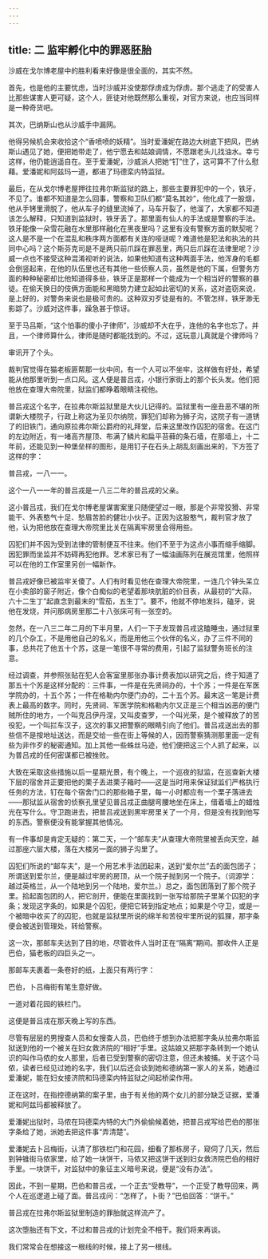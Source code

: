 ```yaml
---
---
---
```

title: 二 监牢孵化中的罪恶胚胎
---




沙威在戈尔博老屋中的胜利看来好像是很全面的，其实不然。

首先，也是他的主要忧虑，当时沙威并没使那俘虏成为俘虏。那个逃走了的受害人比那些谋害人更可疑，这个人，匪徒对他既然那么重视，对官方来说，也应当同样是一种奇货吧。

其次，巴纳斯山也从沙威手中漏网。

他得另候机会来收拾这个“香喷喷的妖精”。当时爱潘妮在路边大树底下把风，巴纳斯山遇见了她，便把她带走了，他宁愿去和姑娘调情，不愿跟老头儿找油水。幸亏这样，他仍能逍遥自在。至于爱潘妮，沙威派人把她“钉”住了，这可算不了什么慰藉。爱潘妮和阿兹玛一道，都进了玛德栾内特监狱。

最后，在从戈尔博老屋押往拉弗尔斯监狱的路上，那些主要罪犯中的一个，铁牙，不见了。谁都不知道是怎么回事，警察和卫队们都“莫名其妙”，他化成了一股烟，他从手铐里滑脱了，他从车子的缝里流掉了，马车开裂了，他溜了，大家都不知道该怎么解释，只知道到监狱时，铁牙丢了。那里面有仙人的手法或是警察的手法。铁牙能像一朵雪花融在水里那样融化在黑夜里吗？这里有没有警察方面的默契呢？这人是不是一个在混乱和秩序两方面都有关连的哑谜呢？难道他是犯法和执法的共同中心吗？这个斯芬克司是不是两只前爪踩在罪恶里，两只后爪踩在法律里呢？沙威一点也不接受这种混淆视听的说法，如果他知道有这种两面手法，他浑身的毛都会倒竖起来，在他的队伍里也还有其他一些侦察人员，虽然是他的下属，但警务方面的种种秘密却比他知道得多些，铁牙正是那样一个能成为一个相当好的警察的暴徒。在偷天换日的伎俩方面能和黑暗势力建立起如此密切的关系，这对盗窃来说，是上好的，对警务来说也是极可贵的。这种双刃歹徒是有的。不管怎样，铁牙渺无影踪了。沙威对这件事，躁急甚于惊讶。

至于马吕斯，“这个怕事的傻小子律师”，沙威却不大在乎，连他的名字也忘了。并且，一个律师算什么，律师是随时都能找到的。不过，这玩意儿真就是个律师吗？

审讯开了个头。

裁判官觉得在猫老板匪帮那一伙中间，有一个人可以不坐牢，这样做有好处，希望能从他那里听到一点口风。这人便是普吕戎，小银行家街上的那个长头发。他们把他放在查理大帝院里，狱监们都睁着眼睛注视他。

普吕戎这个名字，在拉弗尔斯监狱里是大伙儿记得的。监狱里有一座丑恶不堪的所谓新大楼院子，行政上称这为圣贝尔纳院，罪犯们却称为狮子沟，这院子有一道锈了的旧铁门，通向原拉弗尔斯公爵府的礼拜堂，后来这里改作囚犯的宿舍。在这门的左边附近，有一堵高齐屋顶、布满了鳞片和扁平苔藓的条石墙，在那墙上，十二年前，还能见到一种堡垒样的图形，是用钉子在石头上胡乱刻画出来的，下方签了这样的字：

普吕戎，一八一一。

这个一八一一年的普吕戎是一八三二年的普吕戎的父亲。

这小普吕戎，我们在戈尔博老屋谋害案里只随便望过一眼，那是个非常狡猾、非常能干、外表憨气十足、愁眉苦脸的健壮小伙子。正因为这股憨气，裁判官才放了他，认为把他放在查理大帝院里比关在隔离牢房里会得用些。

囚犯们并不因为受到法律的管制便互不往来。他们不至于为这点小事而缩手缩脚。因犯罪而坐监并不妨碍再犯他罪。艺术家已有了一幅油画陈列在展览馆里，他照样可以在他的工作室里另创一幅新作。

普吕戎好像已被监牢关傻了。人们有时看见他在查理大帝院里，一连几个钟头呆立在小卖部的窗子附近，像个白痴似的老望着那块肮脏的价目表，从最初的“大蒜，六十二生丁”起直念到最末的“雪茄，五生丁”。要不，他就不停地发抖，磕牙，说他在发烧，并问那病房里那二十八张床可有一张空的。

忽然，在一八三二年二月的下半月里，人们一下子发现普吕戎这瞌睡虫，通过狱里的几个杂工，不是用他自己的名义，而是用他三个伙伴的名义，办了三件不同的事，总共花了他五十个苏，这是一笔很不寻常的费用，引起了监狱警务班长的注意。

经过调查，并参照张贴在犯人会客室里那张办事计费表加以研究之后，终于知道了那五十个苏是这样分配的：三件事，一件是在先贤祠办的，十个苏；一件是在军医学院办的，十五个苏；一件在格勒内尔便门办的，二十五个苏。最末这一笔是计费表上最高的数字。同时，先贤祠、军医学院和格勒内尔又正是三个相当凶恶的便门贼所住的地方，一个叫克吕伊丹涅，又叫皮查罗，一个叫光荣，是个被释放了的苦役犯，一个叫拦车汉子，这次的事又把警察的眼睛引向了他们。普吕戎送出去的那些信不是按地址送达，而是交给一些在街上等候的人，因而警察猜测那里面一定有些为非作歹的秘密通知。加上其他一些蛛丝马迹，他们便把这三个人抓了起来，以为普吕戎的任何密谋都已被挫败。

大致在采取这些措施以后一星期光景，有个晚上，一个巡夜的狱监，在巡查新大楼下层的宿舍并正要把他的栗子丢进栗子箱时——这是当时用来保证狱监们严格执行任务的方法，钉在每个宿舍门口的那些箱子里，每一小时都应有一个栗子落进去——那狱监从宿舍的侦察孔里望见普吕戎正曲腿弯腰地坐在床上，借着墙上的蜡烛光在写什么。守卫跑进去，把普吕戎送到黑牢房里关了一个月，但是没有找到他写的东西。警察便没有能掌握其他情况。

有一件事却是肯定无疑的：第二天，一个“邮车夫”从查理大帝院里被丢向天空，越过那座六层大楼，落在大楼另一面的狮子沟里了。

囚犯们所说的“邮车夫”，是一个用艺术手法团起来，送到“爱尔兰”去的面包团子；所谓送到爱尔兰，便是越过牢房的房顶，从一个院子抛到另一个院子。（词源学：越过英格兰，从一个陆地到另一个陆地，爱尔兰。）总之，面包团落到了那个院子里。拾起面包团的人，把它剖开，便能在里面找到一张写给那院子里某个囚犯的字条；发现这字条的，如果是个囚犯，便把它转到指定地点；如果是个守卫，或是一个被暗中收买了的囚犯，也就是监狱里所说的绵羊和苦役牢里所说的狐狸，那字条便会被送到管理处，转给警察。

这一次，那邮车夫达到了目的地，尽管收件人当时正在“隔离”期间。那收件人正是巴伯，猫老板的四巨头之一。

那邮车夫裹着一条卷好的纸，上面只有两行字：

巴伯，卜吕梅街有笔生意好做。

一道对着花园的铁栏门。

这便是普吕戎在那天晚上写的东西。

尽管有层层的男搜查人员和女搜查人员，巴伯终于想到办法把那字条从拉弗尔斯监狱送到他的一个被关在妇女救济院的“相好”手里。这姑娘又把那字条转到一个她认识的叫作马侬的女人那里，后者已受到警察的密切注意，但还未被捕。关于这个马侬，读者已经见过她的名字，我们以后还会谈到她和德纳第一家人的关系，她通过爱潘妮，能在妇女接济院和玛德栾内特监狱之间起桥梁作用。

正在这时，在指控德纳第的案子里，由于有关他的两个女儿的部分缺乏证据，爱潘妮和阿兹玛都被释放了。

爱潘妮出狱时，马侬在玛德栾内特的大门外偷偷候着她，把普吕戎写给巴伯的那张字条给了她，派她去把这件事“弄清楚”。

爱潘妮去卜吕梅街，认清了那铁栏门和花园，细看了那栋房子，窥伺了几天，然后到钟锥街马侬家里，给了她一块饼干，马侬又把这饼干送到妇女救济院巴伯的相好手里。一块饼干，对监狱中的象征主义暗号来说，便是“没有办法”。

因此，不到一星期，巴伯和普吕戎，一个正去“受教导”，一个正受了教导回来，两个人在巡逻道上碰了面。普吕戎问：“怎样了，卜街？”巴伯回答：“饼干。”

普吕戎在拉弗尔斯监狱里制造的罪胎就这样流产了。

这次堕胎还有下文，不过和普吕戎的计划完全不相干。我们将来再谈。

我们常常会在想接这一根线的时候，接上了另一根线。